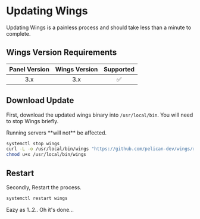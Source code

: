 
# Updating Wings

Updating Wings is a painless process and should take less than a minute to complete.

## Wings Version Requirements

| Panel Version | Wings Version | Supported |
|:-------------:|:-------------:|:---------:|
|3.x            | 3.x           |     ✅︎    |

## Download Update

First, download the updated wings binary into `/usr/local/bin`. You will need to stop Wings briefly.
    
<Admonition type="tip">
Running servers **will not** be affected.
</Admonition>

```sh
systemctl stop wings
curl -L -o /usr/local/bin/wings "https://github.com/pelican-dev/wings/releases/latest/download/wings_linux_$([[ "$(uname -m)" == "x86_64" ]] && echo "amd64" || echo "arm64")"
chmod u+x /usr/local/bin/wings
```

## Restart 

Secondly, Restart the process.

```sh copy
systemctl restart wings
```

Eazy as 1..2.. Oh it's done...